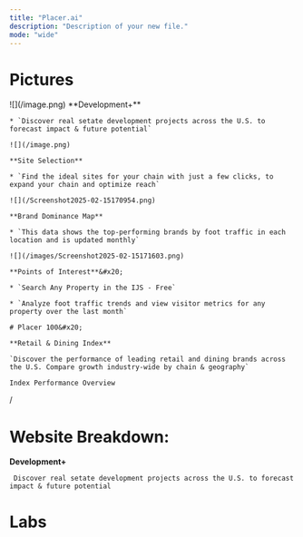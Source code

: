 ```yaml
---
title: "Placer.ai"
description: "Description of your new file."
mode: "wide"
---
```


# Pictures

<AccordionGroup>
  <Accordion title="Map | Store List & Filters" defaultOpen={false}>
    ![](/image.png)
  </Accordion>

  <Accordion title="Website Breakdown" defaultOpen={false}>
    **Development+**

    * `Discover real setate development projects across the U.S. to forecast impact & future potential`

    ![](/image.png)

    **Site Selection**

    * `Find the ideal sites for your chain with just a few clicks, to expand your chain and optimize reach`

    ![](/Screenshot2025-02-15170954.png)

    **Brand Dominance Map**

    * `This data shows the top-performing brands by foot traffic in each location and is updated monthly`

    ![](/images/Screenshot2025-02-15171603.png)

    **Points of Interest**&#x20;

    * `Search Any Property in the IJS - Free`

    * `Analyze foot traffic trends and view visitor metrics for any property over the last month`

    # Placer 100&#x20;

    **Retail & Dining Index**

    `Discover the performance of leading retail and dining brands across the U.S. Compare growth industry-wide by chain & geography`

    Index Performance Overview
  </Accordion>

  <Accordion title="New Accordion" defaultOpen="false">
    /
  </Accordion>
</AccordionGroup>

# Website Breakdown:

**Development+**

` Discover real setate development projects across the U.S. to forecast impact & future potential`

# Labs

<script src="https://embedded-widget.placer.ai/ew.js" async />

[](https://analytics.placer.ai/labs/industry-trends)


[Industry Trends](https://analytics.placer.ai/labs/industry-trends)